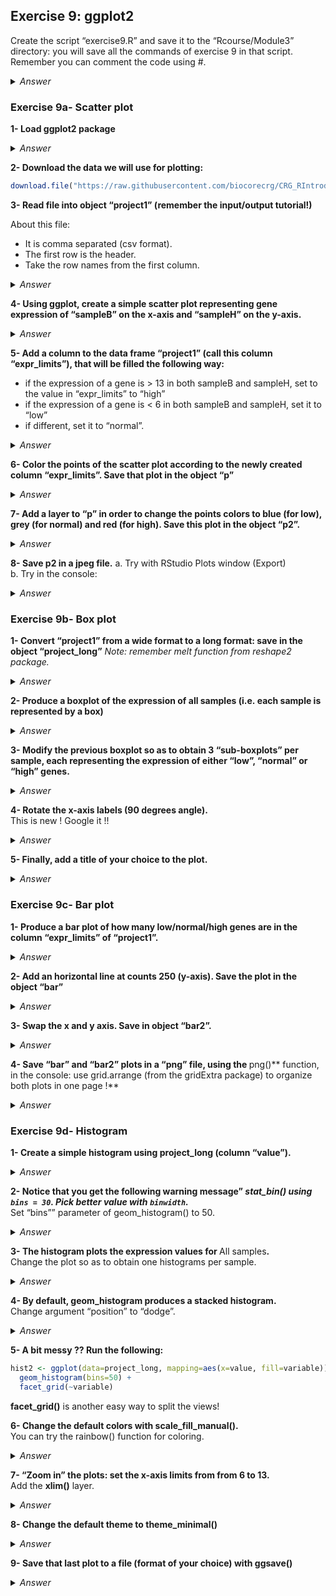 ## Exercise 9: ggplot2

Create the script "exercise9.R" and save it to the "Rcourse/Module3" directory: you will save all the commands of exercise 9 in that script.
<br>Remember you can comment the code using #.


<details>
<summary>
*Answer*
</summary>

```r
getwd()
setwd("~/Rcourse/Module3")
```

</details>

### Exercise 9a- Scatter plot

**1- Load ggplot2 package**

<details>
<summary>
*Answer*
</summary>

```r
library(ggplot2)
```

</details>

**2- Download the data we will use for plotting:**

```r
download.file("https://raw.githubusercontent.com/biocorecrg/CRG_RIntroduction/master/ex9_normalized_intensities.csv", "ex9_normalized_intensities.csv", method="curl")
```

**3- Read file into object "project1" (remember the input/output tutorial!)**

About this file:

* It is comma separated (csv format).
* The first row is the header.
* Take the row names from the first column.

<details>
<summary>
*Answer*
</summary>

```r
project1 <- read.table("ex9_normalized_intensities.csv", 
  sep=",", 
  header=TRUE, 
  row.names = 1)
```

</details>

**4- Using ggplot, create a simple scatter plot representing gene expression of "sampleB" on the x-axis and "sampleH" on the y-axis.**

<details>
<summary>
*Answer*
</summary>

```r
ggplot(data=project1, mapping=aes(x=sampleB, y=sampleH)) + 
  geom_point()
```

</details>

**5- Add a column to the data frame "project1" (call this column "expr_limits"), that will be filled the following way:**

* if the expression of a gene is > 13 in both sampleB and sampleH, set to the value in "expr_limits" to "high"
* if the expression of a gene is < 6 in both sampleB and sampleH, set it to "low"
* if different, set it to "normal".

<details>
<summary>
*Answer* 
</summary>

```r
# Initialize all values to "normal"
project1$expr_limits <- "normal"
# "high" if project1$sampleB > 13 and project1$sampleH > 13
project1$expr_limits[project1$sampleB > 13 & project1$sampleH > 13] <- "high"
# "low" if project1$sampleB < 6 and project1$sampleH < 6
project1$expr_limits[project1$sampleB < 6 & project1$sampleH < 6] <- "low"

## more complicated version, using a for loop and if statement
# initialize column "expr_limits" with "normal"
project1$expr_limits <- "normal"
# loop around each row of "project1"
for(i in 1:nrow(project1)){
  # create an object that contains only row "i" (the row will be different at every iteration)
  rowi <- project1[i,]
  # test values in rowi: assign expr_limits accordingly
  if(rowi$sampleB > 13 & rowi$sampleH > 13){
    project1$expr_limits[i] <- "high"
  }else if(rowi$sampleB < 6 & rowi$sampleH < 6){
    project1$expr_limits[i] <- "low"
  }
}
```

</details>

**6- Color the points of the scatter plot according to the newly created column "expr_limits". Save that plot in the object "p"**

<details>
<summary>
*Answer*
</summary>

```r
p <- ggplot(data=project1, mapping=aes(x=sampleB, y=sampleH, color=expr_limits)) + 
  geom_point()
```

</details>
  
**7- Add a layer to "p" in order to change the points colors to blue (for low), grey (for normal) and red (for high). Save this plot in the object "p2".**

<details>
<summary>
*Answer*
</summary>

```r
p2 <- p + scale_color_manual(values=c("red", "blue", "grey"))
```

</details>


**8- Save p2 in a jpeg file.**
a. Try with RStudio Plots window (Export)<br>
b. Try in the console:<br>

<details>
<summary>
*Answer*
</summary>

```r
jpeg("myscatterggplot.jpg")
  p2
dev.off()
```

</details>

### Exercise 9b- Box plot

**1- Convert "project1" from a wide format to a long format: save in the object "project_long"**
*Note: remember melt function from reshape2 package.*

<details>
<summary>
*Answer*
</summary>

```r
library(reshape2)
project_long <- melt(data=project1)
```

</details>

**2- Produce a boxplot of the expression of all samples (i.e. each sample is represented by a box)**

<details>
<summary>
*Answer*
</summary>

```r
ggplot(data=project_long, mapping=aes(x=variable, y=value)) + 
  geom_boxplot()
```

</details>

**3- Modify the previous boxplot so as to obtain 3 "sub-boxplots" per sample, each representing the expression of either "low", "normal" or "high" genes.**

<details>
<summary>
*Answer*
</summary>

```r
ggplot(data=project_long, mapping=aes(x=variable, y=value, color=expr_limits)) + 
  geom_boxplot()
```

</details>

**4- Rotate the x-axis labels (90 degrees angle).**
<br>
This is new ! Google it !!

<details>
<summary>
*Answer*
</summary>

```r
ggplot(data=project_long, mapping=aes(x=variable, y=value, color=expr_limits)) + 
  geom_boxplot() + 
  theme(axis.text.x = element_text(angle = 90))
```

</details>

**5- Finally, add a title of your choice to the plot.**

<details>
<summary>
*Answer*
</summary>

```r
ggplot(data=project_long, mapping=aes(x=variable, y=value, color=expr_limits)) + 
  geom_boxplot() + 
  theme(axis.text.x = element_text(angle = 90)) +
  ggtitle("My boxplots")
```

</details>


### Exercise 9c- Bar plot

**1- Produce a bar plot of how many low/normal/high genes are in the column "expr_limits" of "project1".**

<details>
<summary>
*Answer*
</summary>

```r
ggplot(data=project1, mapping=aes(x=expr_limits)) + 
  geom_bar()
```

</details>

**2- Add an horizontal line at counts 250 (y-axis). Save the plot in the object "bar"**

<details>
<summary>
*Answer*
</summary>

```r
bar <- ggplot(data=project1, mapping=aes(x=expr_limits)) + 
  geom_bar() + 
  geom_hline(yintercept=250)
```

</details>

**3- Swap the x and y axis. Save in object "bar2".**

<details>
<summary>
*Answer*
</summary>

```r
bar2 <- bar + coord_flip()
```

</details>

**4- Save "bar" and "bar2" plots in a "png" file, using the **png()** function, in the console: use grid.arrange (from the gridExtra package) to organize both plots in one page !**

<details>
<summary>
*Answer*
</summary>

```r
png("mybarplots.png", width=1000)
  grid.arrange(bar, bar2, nrow=1, ncol=2)
dev.off()
```

</details>


### Exercise 9d- Histogram

**1- Create a simple histogram using project_long (column "value").**

<details>
<summary>
*Answer*
</summary>

```r
ggplot(data=project_long, mapping=aes(x=value)) + 
  geom_histogram()
```

</details>

**2- Notice that you get the following warning message" *stat_bin() using `bins = 30`. Pick better value with `binwidth`.***<br>
Set "bins"" parameter of geom_histogram() to 50.

<details>
<summary>
*Answer*
</summary>

```r
ggplot(data=project_long, mapping=aes(x=value)) + 
  geom_histogram(bins=50)
```

</details>

**3- The histogram plots the expression values for **All samples**.**
<br>
Change the plot so as to obtain one histograms per sample.

<details>
<summary>
*Answer*
</summary>

```r
ggplot(data=project_long, mapping=aes(x=value, fill=variable)) + 
  geom_histogram(bins=50)
```

</details>

**4- By default, geom_histogram produces a stacked histogram.**
<br>
Change argument "position" to "dodge".

<details>
<summary>
*Answer*
</summary>

```r
hist1 <- ggplot(data=project_long, mapping=aes(x=value, fill=variable)) + 
  geom_histogram(position="dodge")
```
  
</details>

**5- A bit messy ?? Run the following:**

```r
hist2 <- ggplot(data=project_long, mapping=aes(x=value, fill=variable)) + 
  geom_histogram(bins=50) + 
  facet_grid(~variable)
```

**facet_grid()** is another easy way to split the views!

**6- Change the default colors with scale_fill_manual().**
<br>
You can try the rainbow() function for coloring.

<details>
<summary>
*Answer*
</summary>

```r
hist3 <- hist2 + scale_fill_manual(values=rainbow(8))
```

</details>

**7- "Zoom in" the plots: set the x-axis limits from from 6 to 13.**
<br>
Add the **xlim()** layer.

<details>
<summary>
*Answer*
</summary>

```r
hist4 <- hist3 + xlim(6, 13)
```

</details>

**8- Change the default theme to theme_minimal()**

<details>
<summary>
*Answer*
</summary>

```r
hist5 <- hist4 + theme_minimal()
```

</details>

**9- Save that last plot to a file (format of your choice) with ggsave()**

<details>
<summary>
*Answer*
</summary>

```r
ggsave(filename="myhistograms.png", plot=hist5, device="png", width=20)
```

</details>

